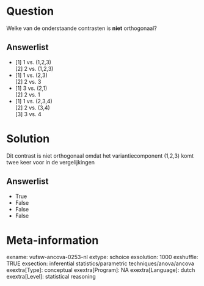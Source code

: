 Question
========
Welke van de onderstaande contrasten is **niet** orthogonaal?

Answerlist
----------
* \[1\] 1 vs. (1,2,3)  
       \[2\] 2 vs. (1,2,3)
* \[1\] 1 vs. (2,3)  
      \[2\] 2 vs. 3
* \[1\] 3 vs. (2,1)  
       \[2\] 2 vs. 1
* \[1\] 1 vs. (2,3,4)  
       \[2\] 2 vs. (3,4)  
       \[3\] 3 vs. 4

Solution
========





Dit contrast is niet orthogonaal omdat het variantiecomponent (1,2,3)
komt twee keer voor in de vergelijkingen




Answerlist
----------
* True
* False
* False
* False

Meta-information
================
exname: vufsw-ancova-0253-nl
extype: schoice
exsolution: 1000
exshuffle: TRUE
exsection: inferential statistics/parametric techniques/anova/ancova
exextra[Type]: conceptual
exextra[Program]: NA
exextra[Language]: dutch
exextra[Level]: statistical reasoning

